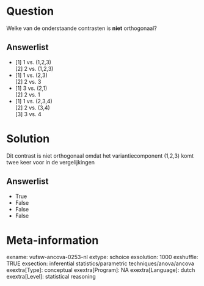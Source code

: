 Question
========
Welke van de onderstaande contrasten is **niet** orthogonaal?

Answerlist
----------
* \[1\] 1 vs. (1,2,3)  
       \[2\] 2 vs. (1,2,3)
* \[1\] 1 vs. (2,3)  
      \[2\] 2 vs. 3
* \[1\] 3 vs. (2,1)  
       \[2\] 2 vs. 1
* \[1\] 1 vs. (2,3,4)  
       \[2\] 2 vs. (3,4)  
       \[3\] 3 vs. 4

Solution
========





Dit contrast is niet orthogonaal omdat het variantiecomponent (1,2,3)
komt twee keer voor in de vergelijkingen




Answerlist
----------
* True
* False
* False
* False

Meta-information
================
exname: vufsw-ancova-0253-nl
extype: schoice
exsolution: 1000
exshuffle: TRUE
exsection: inferential statistics/parametric techniques/anova/ancova
exextra[Type]: conceptual
exextra[Program]: NA
exextra[Language]: dutch
exextra[Level]: statistical reasoning

